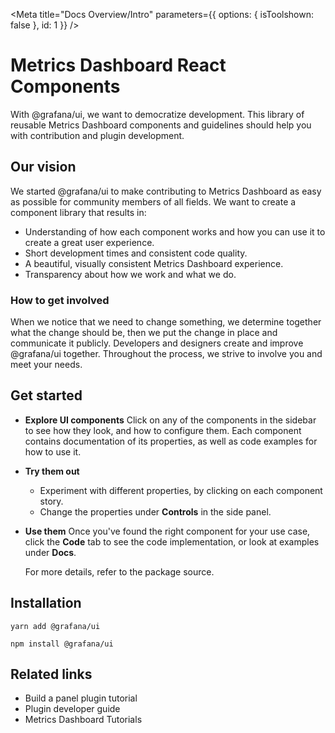 
<Meta title="Docs Overview/Intro" parameters={{ options: { isToolshown: false }, id: 1 }} />

# Metrics Dashboard React Components

With @grafana/ui, we want to democratize development. This library of reusable Metrics Dashboard components and guidelines should help you with contribution and plugin development.

## Our vision

We started @grafana/ui to make contributing to Metrics Dashboard as easy as possible for community members of all fields. We want to create a component library that results in:

- Understanding of how each component works and how you can use it to create a great user experience.
- Short development times and consistent code quality.
- A beautiful, visually consistent Metrics Dashboard experience.
- Transparency about how we work and what we do.

### How to get involved

When we notice that we need to change something, we determine together what the change should be, then we put the change in place and communicate it publicly. Developers and designers create and improve @grafana/ui together. Throughout the process, we strive to involve you and meet your needs.

## Get started

- **Explore UI components**
  Click on any of the components in the sidebar to see how they look, and how to configure them. Each component contains documentation of its properties, as well as code examples for how to use it.
- **Try them out**
  - Experiment with different properties, by clicking on each component story.
  - Change the properties under **Controls** in the side panel.
- **Use them**
  Once you've found the right component for your use case, click the **Code** tab to see the code implementation, or look at examples under **Docs**.

  For more details, refer to the package source.

## Installation

`yarn add @grafana/ui`

`npm install @grafana/ui`

## Related links

- Build a panel plugin tutorial
- Plugin developer guide
- Metrics Dashboard Tutorials
